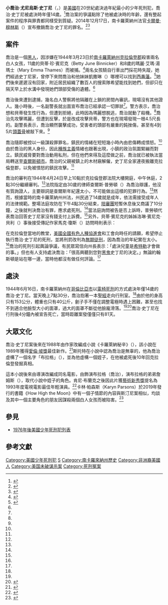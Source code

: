 {{Infobox Criminal
| subject_name   = 喬治·史丁尼
| image     = George Stinney mugshot.jpg| image_size     = 200px
| image_caption  = [[喬治·史丁尼|喬治·史丁尼]]
| nationality    = {{USA}}
| birth_date  = {{Birth_date|1929|10|21}}
| birth_place = {{flag|USA|1863}}[[美國|美國]][[南卡|南卡]][[羅|羅]][[萊|萊]][[納|納]][[松林|松林]]
| death_date  = {{Death_date and age|1944|6|16|1929|10|21}}
| death_place = {{USA}}[[南卡羅萊納州|南卡羅萊納州]][[哥倫比亞_(南卡羅萊那州)|哥倫比亞市]]
| criminal_charge = 一級謀殺罪
| conviction_penalty = [[電椅|電椅死刑]]
| conviction_status = 已處決；但罪名於2014年12月17日被撤銷
| date = 1944年3月23日
| targets = [[貝蒂·珍·賓尼克|貝蒂·珍·賓尼克]]<br><small>{{lang|en|Betty June Binnicker}}</small><br>[[瑪麗·艾瑪·湯瑪士|瑪麗·艾瑪·湯瑪士]]<br><small>{{lang|en|Mary Emma Thames}}</small>
}}
'''小喬治·尤尼烏斯·史丁尼'''（{{lang|en|George Junius Stinney Jr.}}，{{bd|1929年|10月21日|1944年|6月16日}}）是[[美國|美國]]在20世紀處決過年紀最小的少年死刑犯，喬治·史丁尼被處決時年僅14歲。<ref>{{Cite web|url=http://www.nytimes.com/imagepages/2005/03/05/weekinreview/20050306_BANNER_CHART.html|title=When Killing a Juvenile Was Routine|publisher=《[[紐約時報|紐約時報]]》|language=en|date=2005-03-05|accessdate=2011-06-22|archive-date=2017-11-21|archive-url=https://web.archive.org/web/20171121195501/http://www.nytimes.com/imagepages/2005/03/05/weekinreview/20050306_BANNER_CHART.html|dead-url=no}}</ref>喬治案的爭議點除了他被處決時的年齡，還有整起案件的程序與罪責都同樣受到質疑。2014年12月17日，南卡羅萊納州法官[[卡爾曼·穆林斯|卡爾曼·穆林斯]]（{{lang|en|Carmen Mullins}}）宣布撤銷喬治·史丁尼的罪名。<ref name=wis>{{cite web |last=Turnage |first=Jeremy |date=2014-12-17 |url=http://www.wistv.com/story/27651255/george-stinney-14-year-old-convicted-of-44-murder-exonerated |title=George Stinney, 14-year-old convicted of '44 murder, exonerated |publisher={{Link-en|WIS|WIS}} |archive-date=2016-03-03 |archive-url=https://web.archive.org/web/20160303223031/http://www.wistv.com/story/27651255/george-stinney-14-year-old-convicted-of-44-murder-exonerated |dead-url=no |language=en |accessdate=2017-05-26 }}</ref><ref name=mccloud>{{cite news |last=McCloud |first=Harriet |date=2014-12-17 |title=South Carolina judge tosses conviction of black teen executed in 1944 |url=http://www.reuters.com/article/us-usa-south-carolina-idUSKBN0JV25320141217 |agency=[[路透社|Reuters]] |archive-date=2015-12-22 |archive-url=https://web.archive.org/web/20151222110718/http://www.reuters.com/article/us-usa-south-carolina-idUSKBN0JV25320141217 |dead-url=no |language=en |accessdate=2017-05-26 }}</ref>

== 案件 ==
喬治是一個[[非洲裔美國人|黑人]]，因涉嫌在1944年3月23日於[[南卡羅萊納州|南卡羅萊納州]][[克拉倫登縣_(南卡羅萊納州)|克拉倫登郡]]殺害兩名白人女孩，11歲的貝蒂·珍·賓尼克（Betty June Binnicker）和8歲的瑪麗·艾瑪·湯瑪士（Mary Emma Thames）而被捕。<ref name="portraits">{{Cite web|url=http://www.soundportraits.org/on-air/youngest_executed/|title=George Stinney, Youngest Executed|publisher=SoundPortraits.org|language=en|date=2004-06-30|accessdate=2011-06-22|deadurl=yes|archiveurl=https://web.archive.org/web/20040711183120/http://www.soundportraits.org/on-air/youngest_executed/|archivedate=2004-07-11}}</ref>兩名女孩騎自行車出門採花時失蹤，她們經過史丁尼家，曾停下來問喬治和他妹妹凱撒琳（{{lang|en|Katherine}}）哪裡可以找到[[西番蓮|西番蓮]]。<ref name="jones">{{Cite　book|author=Jones, Mark R.|title=''South Carolina Killers: Crimes of Passion''|publisher=The History Press|year=2007|isbn=1596293950|pages=38-42|language=en|accessdate=2011-06-22}}</ref>她們後來遲遲沒有回家，附近居民組織了數百人的搜索隊希望能找到她們，但卻只在隔天早上於水溝中發現她們頭部受傷的遺體。<ref name="jones"/>

喬治後來遭到逮捕，幾名白人警察將他隔離在上鎖的房間內審訊，現場沒有其他證人。幾小時後，一名副警長就出面宣布喬治已經承認一切罪狀<ref name="jones"/>。警方表示，喬治想和貝蒂發生性行為，但遭到拒絕，此時因為瑪麗想脫逃，喬治就動了殺機。<ref name="jones"/>喬治先攻擊瑪麗，但遭到反擊，於是改成攻擊貝蒂，警方也在現場發現一根4.5尺長的{{Link-en|鐵路道釘|railroad spike}}。副警長表示，喬治顯然襲擊成功，受害者的頭部有嚴重的鈍挫傷，甚至有4到5片[[頭蓋骨|頭蓋骨]]被敲下來。<ref name="jones"/>

喬治隨即被控以一級謀殺罪罪名，鎮民的情緒在短短幾小時內由悲傷轉成憤怒。<ref name="jones"/>由於喬治的黑人身份，因此[[種族主義|種族主義]]情緒也跟著出現，小鎮的政治氛圍緊繃而對立。鎮民威脅要對喬治動用私刑，但在他們來得及這麼做之前，喬治就已被執法當局轉送至[[查爾斯頓_(南卡羅萊那州)|查爾斯頓市]]。喬治的父親被鎮上的木材廠解僱，史丁尼全家連夜搬離克拉倫登郡，以免被憤怒的鎮民攻擊。<ref name="jones"/>

喬治的審判在1944年4月24日早上10點於克拉倫登郡法院大樓開庭，中午休庭，2點30分繼續審判。<ref name="jones"/>法院指定由30歲的律師查爾斯·普勞頓（{{lang|en|Charles Plowden}}）為喬治辯護，他沒有質詢證人，主要辯詞是查爾斯年紀還太小，不可能做出這樣的犯罪行為。<ref name="jones"/>然而，根據當時的南卡羅萊納州州法，州民過了14歲就是成年，依法需接受成年人的法律規範。整場法庭攻防在下午4點30分結束，[[陪審團|陪審團]]短暫休息後又商議了10分鐘，之後就判決喬治有罪，應求處死刑。<ref name="portraits"/>當法庭詢問被告是否上訴時，普勞頓代表喬治回答史丁尼家沒有錢支付上訴費。<ref name="jones"/>另外，貝蒂·賓尼克的姊姊洛琳·賓尼克·貝利（{{lang|en|Lorraine Binnicker Bailey}}）事後接受傳記作家馬克·瓊斯（{{lang|en|Mark Jones}}）訪問時則表示：

{{cquote|每個人都知道他做了什麼，即使是在開庭審判前，也早已知道這件事是他做的。但我不認為他們對他有做過足夠的調查審判。|Lorraine Binnicker Bailey|''South Carolina Killers: Crimes of Passion''|<ref name="jones"/>}}

在克拉倫登當地的教堂，[[美國全國有色人種協進會|美國全國有色人種協進會]]和工會向時任{{Link-en|南卡羅萊納州州長|Governor of South Carolina}}的{{Link-en|歐林·約翰斯頓|Olin D. Johnston}}請願，希望停止執行喬治·史丁尼的死刑，並將刑罰改判為[[無期徒刑|無期徒刑]]，因為喬治的年紀實在太小。<ref name="jones"/>喬治的死刑引起輿論爭議，有民眾寫信向州長表示：「處決兒童是[[希特勒|希特勒]]才會做的事。」但也有人支持處決喬治：「很高興聽到您對[[黑鬼|黑鬼]]史丁尼的決定。」無論約翰斯頓是站在哪一邊，當時他都沒有做任何評論。<ref name="jones"/>

== 處決 ==
1944年6月16日，南卡羅萊納州在[[哥倫比亞_(南卡羅萊那州)|哥倫比亞市]]以[[電椅|電椅死刑]]的方式處決年僅14歲的喬治·史丁尼。當天晚上7點30分，喬治抱著一本[[聖經|聖經]]走向行刑室。<ref name="jones"/>由於他的身高只有153公分，體重也只有40公斤，劊子手不僅在調整電極時遇上困難，甚至也找不到適合他臉型大小的面罩，過大的面罩不斷從他臉龐滑落。<ref name="portraits"/><ref>{{Cite book|author=James, Joy|title=''States of Confinement: Policing, Detention and Prisons''|url=https://archive.org/details/statesofconfinem0000unse|publisher=Macmillan|year=2000|isbn=0312217773|language=en|accessdate=2011-06-22}}</ref>喬治·史丁尼在行刑後4分鐘內被宣告死亡，當時距離案發僅僅只有81天。

== 大眾文化 ==
喬治·史丁尼案後來在1988年由作家{{Link-en|戴維·斯托特|David Stout}}改編成小說《卡羅萊納秘辛》（''{{lang|en|Carolina Skeletons}}''），該小說在1989年獲得[[愛倫·坡獎|愛倫·坡獎]]最佳新作。<ref>{{Cite web|url=http://www.nytimes.com/1989/05/16/books/edgar-awards-for-mysteries.html?scp=3&sq=david%20stout%20novel&st=cse|title=Edgar Awards for mysteries|publisher=《紐約時報》|language=en|date=1989-05-16|accessdate=2011-06-22|archive-date=2020-09-22|archive-url=https://web.archive.org/web/20200922180511/https://www.nytimes.com/1989/05/16/books/edgar-awards-for-mysteries.html?scp=3&sq=david%20stout%20novel&st=cse|dead-url=no}}</ref>斯托特在小說中認為喬治是無辜的，他為喬治虛構了一個名字「布拉格」（{{lang|en|Bragg}}），並為他虛構一個姪子，在他被處死後10年回克拉倫登發掘真相。

這本小說後來由導演{{Link-en|約翰·厄曼|John Erman}}改編成同名電影，由{{Link-en|肯尼·布蘭克|Kenny Blank}}飾演布拉格（喬治），{{Link-en|小路易斯·格賽特|Louis Gossett, Jr.}}演布拉格的弟弟詹姆斯（{{lang|en|James}}），取代小說中姪子的角色。肯尼·布蘭克之後因此片獲[[藝術新秀獎|藝術新秀獎]]提名為1993年度電視電影最佳年輕演員。<ref>{{Cite web|url=http://www.imdb.com/title/tt0101549/awards|title=Awards for Carolina Skeletons|publisher=[[IMDB|IMDB]]|language=en|accessdate=2011-06-22|archive-date=2020-11-21|archive-url=https://web.archive.org/web/20201121205359/https://www.imdb.com/title/tt0101549/awards|dead-url=no}}</ref>卡林·帕森斯（Karyn Parsons）於2019年發行的書籍《How High the Moon》中有一個子情節的內容與斯汀尼案相似，均談及其中一個主要角色的朋友因謀殺兩個白人女孩而被陷害。<ref>{{Cite web |url=https://www.penguin.co.uk/books/308/308972/how-high-the-moon/9780241346891.html |title=How High The Moon Karyn Parsons |accessdate=2020-12-28 |archive-date=2020-10-27 |archive-url=https://web.archive.org/web/20201027135210/https://www.penguin.co.uk/books/308/308972/how-high-the-moon/9780241346891.html |dead-url=no }}</ref>

== 參見 ==
* [[1976年後美國少年死刑犯列表|1976年後美國少年死刑犯列表]]

== 參考文獻 ==
{{reflist|2}}
{{Portal bar|美國|警察與執法}}
{{DEFAULTSORT:Stinney, George}}
[[Category:美國少年死刑犯|Category:美國少年死刑犯]]
[[Category:美國被翻案的判決|S]]
[[Category:南卡羅來納州歷史|Category:南卡羅來納州歷史]]
[[Category:非洲裔美國人|Category:非洲裔美國人]]
[[Category:美国未破谋杀案|Category:美国未破谋杀案]]
[[Category:死刑冤案|Category:死刑冤案]]